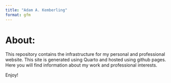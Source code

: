 ```yaml
---
title: "Adam A. Kemberling"
format: gfm
---
```


# About:

This repository contains the infrastructure for my personal and professional website. This site is generated using Quarto and hosted using github pages. Here you will find information about my work and professional interests.

Enjoy!